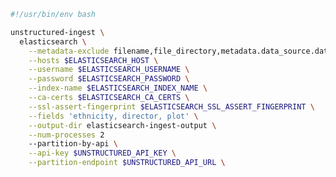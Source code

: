 ```bash CLI
#!/usr/bin/env bash

unstructured-ingest \
  elasticsearch \
    --metadata-exclude filename,file_directory,metadata.data_source.date_processed \
    --hosts $ELASTICSEARCH_HOST \
    --username $ELASTICSEARCH_USERNAME \
    --password $ELASTICSEARCH_PASSWORD \
    --index-name $ELASTICSEARCH_INDEX_NAME \
    --ca-certs $ELASTICSEARCH_CA_CERTS \
    --ssl-assert-fingerprint $ELASTICSEARCH_SSL_ASSERT_FINGERPRINT \
    --fields 'ethnicity, director, plot' \
    --output-dir elasticsearch-ingest-output \
    --num-processes 2
    --partition-by-api \
    --api-key $UNSTRUCTURED_API_KEY \
    --partition-endpoint $UNSTRUCTURED_API_URL \
```

